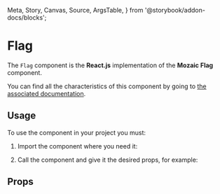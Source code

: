   Meta,
  Story,
  Canvas,
  Source,
  ArgsTable,
} from '@storybook/addon-docs/blocks';

<Meta title="Flag" component={Flag} />

# Flag

The `Flag` component is the **React.js** implementation of the **Mozaic Flag** component.

You can find all the characteristics of this component by going to [the associated documentation](https://mozaic.adeo.cloud/Components/Flags/).

## Usage

To use the component in your project you must:

1. Import the component where you need it:

<Source
  language="javascript"
  code="import { Flag } from 'bigfish-wms--mozaic-react';"
/>

2. Call the component and give it the desired props, for example:

<Canvas withSource="open">
  <Story id="flag--flag-story" />
</Canvas>


## Props

<ArgsTable of={Flag} />
